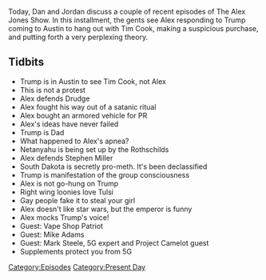 {{DEFAULTSORT:
    #_EPISODE_0372:November 20-21, 2019
}}{{Episode
    | title             = November 20-21, 2019
    | caption           = [https://knowledgefight.libsyn.com/knowledge-fight-november-20-21-2019 Listen to this episode on Libsyn]
    | episodeNumber     = 372
    | length            = 01:15:58
    | airDate           = November 22, 2019
    | coverageStartDate = November 20, 2019
    | coverageEndDate   = November 21, 2019
    | episodeType       = [[:Category:Present Day|Present Day]]
    | appearance        = [[Tim Cook]], [[Mike Drudge]], [[Benjamin Netanyahu]], [[Stephen Miller]], [[Tulsi Gabbard]]
    | oocDrop           = Pointless Rob Dew factoid
    | previousEpisode   = [[371: Canonical Space Weirdness]]
    | nextEpisode       = [[373: April 24, 2013]]
}}

{{Stub}}

Today, Dan and Jordan discuss a couple of recent episodes of The Alex Jones Show. In this installment, the gents see Alex responding to Trump coming to Austin to hang out with Tim Cook, making a suspicious purchase, and putting forth a very perplexing theory.

==Tidbits==

*Trump is in Austin to see Tim Cook, not Alex
*This is not a protest
*Alex defends Drudge
*Alex fought his way out of a satanic ritual
*Alex bought an armored vehicle for PR
*Alex's ideas have never failed
*Trump is Dad
*What happened to Alex's apnea?
*Netanyahu is being set up by the Rothschilds
*Alex defends Stephen Miller
*South Dakota is secretly pro-meth. It's been declassified
*Trump is manifestation of the group consciousness
*Alex is not go-hung on Trump
*Right wing loonies love Tulsi
*Gay people fake it to steal your girl
*Alex doesn't like star wars, but the emperor is funny
*Alex mocks Trump's voice!
*Guest: Vape Shop Patriot
*Guest: Mike Adams
*Guest: Mark Steele, 5G expert and Project Camelot guest
*Supplements protect you from 5G

[[Category:Episodes]]
[[Category:Present Day]]
